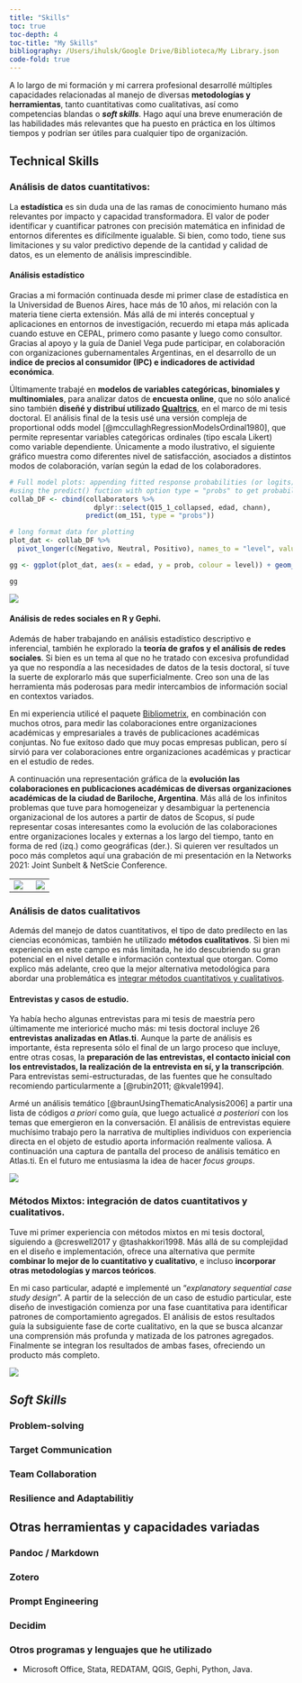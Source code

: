 ```yaml
---
title: "Skills"
toc: true
toc-depth: 4
toc-title: "My Skills"
bibliography: /Users/ihulsk/Google Drive/Biblioteca/My Library.json
code-fold: true
---
```


::: justified
A lo largo de mi formación y mi carrera profesional desarrollé múltiples capacidades relacionadas al manejo de diversas **metodologías y herramientas**, tanto cuantitativas como cualitativas, así como competencias blandas o ***soft skills***. Hago aquí una breve enumeración de las habilidades más relevantes que ha puesto en práctica en los últimos tiempos y podrían ser útiles para cualquier tipo de organización.
:::

## Technical Skills

### Análisis de datos cuantitativos:

::: justified
La **estadística** es sin duda una de las ramas de conocimiento humano más relevantes por impacto y capacidad transformadora. El valor de poder identificar y cuantificar patrones con precisión matemática en infinidad de entornos diferentes es difícilmente igualable. Si bien, como todo, tiene sus limitaciones y su valor predictivo depende de la cantidad y calidad de datos, es un elemento de análisis imprescindible.
:::

#### Análisis estadístico

::: justified
Gracias a mi formación continuada desde mi primer clase de estadística en la Universidad de Buenos Aires, hace más de 10 años, mi relación con la materia tiene cierta extensión. Más allá de mi interés conceptual y aplicaciones en entornos de investigación, recuerdo mi etapa más aplicada cuando estuve en CEPAL, primero como pasante y luego como consultor. Gracias al apoyo y la guía de Daniel Vega pude participar, en colaboración con organizaciones gubernamentales Argentinas, en el desarrollo de un **indice de precios al consumidor (IPC) e indicadores de actividad económica**.

Últimamente trabajé en **modelos de variables categóricas, binomiales y multinomiales**, para analizar datos de **encuesta online**, que no sólo analicé sino también **diseñé y distribuí utilizado [Qualtrics](https://www.qualtrics.com/)**, en el marco de mi tesis doctoral. El análisis final de la tesis usé una versión compleja de proportional odds model [@mccullaghRegressionModelsOrdinal1980], que permite representar variables categóricas ordinales (tipo escala Likert) como variable dependiente. Únicamente a modo ilustrativo, el siguiente gráfico muestra como diferentes nivel de satisfacción, asociados a distintos modos de colaboración, varían según la edad de los colaboradores.
:::

```r
# Full model plots: appending fitted response probabilities (or logits) to the data frame and plotting these in relation to the predictors.
#using the predict() fuction with option type = "probs" to get probabilities instead the highest probability category
collab_DF <- cbind(collaborators %>% 
                     dplyr::select(Q15_1_collapsed, edad, chann), 
                   predict(om_151, type = "probs"))

# long format data for plotting
plot_dat <- collab_DF %>% 
  pivot_longer(c(Negativo, Neutral, Positivo), names_to = "level", values_to = "prob")

gg <- ggplot(plot_dat, aes(x = edad, y = prob, colour = level)) + geom_line(size = 1) + theme_bw() + xlim(25, 80) + geom_point(color = "black", size = 0.2) + facet_grid(chann ~ .) 

gg

```

![](visualMedia/exampleModes.png){fig-align="center"}

#### Análisis de redes sociales en R y Gephi. {#mixtos}

::: justified
Además de haber trabajando en análisis estadístico descriptivo e inferencial, también he explorado la **teoría de grafos y el análisis de redes sociales**. Si bien es un tema al que no he tratado con excesiva profundidad ya que no respondía a las necesidades de datos de la tesis doctoral, sí tuve la suerte de explorarlo más que superficialmente. Creo son una de las herramienta más poderosas para medir intercambios de información social en contextos variados.

En mi experiencia utilicé el paquete [Bibliometrix](https://www.bibliometrix.org/home/), en combinación con muchos otros, para medir las colaboraciones entre organizaciones académicas y empresariales a través de publicaciones académicas conjuntas. No fue exitoso dado que muy pocas empresas publican, pero sí sirvió para ver colaboraciones entre organizaciones académicas y practicar en el estudio de redes.

A continuación una representación gráfica de la **evolución las colaboraciones en publicaciones académicas de diversas organizaciones académicas de la ciudad de Bariloche, Argentina**. Más allá de los infinitos problemas que tuve para homogeneizar y desambiguar la pertenencia organizacional de los autores a partir de datos de Scopus, sí pude representar cosas interesantes como la evolución de las colaboraciones entre organizaciones locales y externas a los largo del tiempo, tanto en forma de red (izq.) como geográficas (der.). Si quieren ver resultados un poco más completos aquí una grabación de mi presentación en la Networks 2021: Joint Sunbelt & NetScie Conference.
:::

|                                                                      |                                                            |
|---------------------------------------|---------------------------------|
| ![](visualMedia/bch_institutional_animation.gif){fig-align="center"} | ![](visualMedia/bchDynamicInfoMap.gif){fig-align="center"} |

### Análisis de datos cualitativos

::: justified
Además del manejo de datos cuantitativos, el tipo de dato predilecto en las ciencias económicas, también he utilizado **métodos cualitativos**. Si bien mi experiencia en este campo es más limitada, he ido descubriendo su gran potencial en el nivel detalle e información contextual que otorgan. Como explico más adelante, creo que la mejor alternativa metodológica para abordar una problemática es [integrar métodos cuantitativos y cualitativos](#mixtos).
:::

#### Entrevistas y casos de estudio.

::: justified
Ya había hecho algunas entrevistas para mi tesis de maestría pero últimamente me interioricé mucho más: mi tesis doctoral incluye 26 **entrevistas analizadas en Atlas.ti**. Aunque la parte de análisis es importante, ésta representa sólo el final de un largo proceso que incluye, entre otras cosas, la **preparación de las entrevistas, el contacto inicial con los entrevistados, la realización de la entrevista en sí, y la transcripción**. Para entrevistas semi-estructuradas, de las fuentes que he consultado recomiendo particularmente a [@rubin2011; @kvale1994].

Armé un análisis temático [@braunUsingThematicAnalysis2006] a partir una lista de códigos *a priori* como guía, que luego actualicé *a posteriori* con los temas que emergieron en la conversación. El análisis de entrevistas equiere muchísimo trabajo pero la narrativa de multiplies individuos con experiencia directa en el objeto de estudio aporta información realmente valiosa. A continuación una captura de pantalla del proceso de análisis temático en Atlas.ti. En el futuro me entusiasma la idea de hacer *focus groups*.
:::
![](visualMedia/atlasScreenshot.png){fig-align="center"}

### Métodos Mixtos: integración de datos cuantitativos y cualitativos.

::: justified
Tuve mi primer experiencia con métodos mixtos en mi tesis doctoral, siguiendo a @creswell2017 y @tashakkori1998. Más allá de su complejidad en el diseño e implementación, ofrece una alternativa que permite **combinar lo mejor de lo cuantitativo y cualitativo**, e incluso **incorporar otras metodologías y marcos teóricos**.

En mi caso particular, adapté e implementé un "*explanatory sequential case study design*". A partir de la selección de un caso de estudio particular, este diseño de investigación comienza por una fase cuantitativa para identificar patrones de comportamiento agregados. El análisis de estos resultados guía la subsiguiente fase de corte cualitativo, en la que se busca alcanzar una comprensión más profunda y matizada de los patrones agregados. Finalmente se integran los resultados de ambas fases, ofreciendo un producto más completo.
:::

![](visualMedia/metodosMixtos.jpg){fig-align="center"}

## *Soft Skills*

### Problem-solving

### Target Communication

### Team Collaboration

### Resilience and Adaptabilitiy

## Otras herramientas y capacidades variadas

### Pandoc / Markdown

### Zotero

### Prompt Engineering

### Decidim

### Otros programas y lenguajes que he utilizado

-   Microsoft Office, Stata, REDATAM, QGIS, Gephi, Python, Java.
